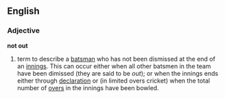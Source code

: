 ==English==
===Adjective===
'''not out'''
# {{Cricket}} term to describe a [[batsman]] who has not been dismissed at the end of an [[innings]]. This can occur either when all other batsmen in the team have been dimissed (they are said to be ''out''); or when the innings ends either through [[declaration]] or (in limited overs cricket) when the total number of [[over]]s in the innings have been bowled.